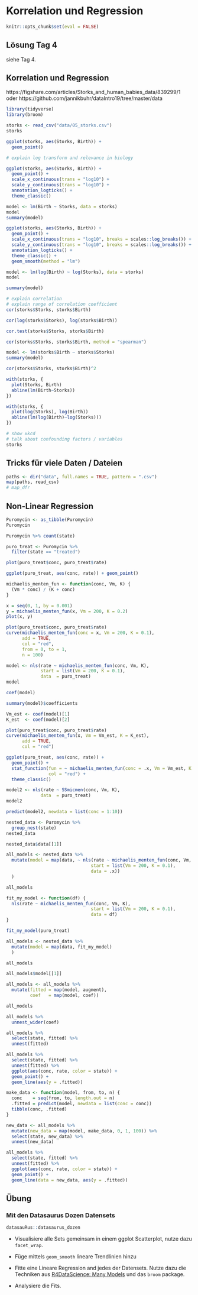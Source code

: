 # Korrelation und Regression {#day5}

```{r include=FALSE}
knitr::opts_chunk$set(eval = FALSE)
```

## Lösung Tag 4

siehe Tag 4.

## Korrelation und Regression

https://figshare.com/articles/Storks_and_human_babies_data/839299/1 oder
https://github.com/jannikbuhr/dataIntro19/tree/master/data


```{r}
library(tidyverse)
library(broom)

storks <- read_csv("data/05_storks.csv")
storks
```

```{r}
ggplot(storks, aes(Storks, Birth)) +
  geom_point()
```

```{r}
# explain log transform and relevance in biology
```

```{r}
ggplot(storks, aes(Storks, Birth)) +
  geom_point() +
  scale_x_continuous(trans = "log10") +
  scale_y_continuous(trans = "log10") +
  annotation_logticks() +
  theme_classic()
```


```{r}
model <- lm(Birth ~ Storks, data = storks)
model
summary(model)
```

```{r}
ggplot(storks, aes(Storks, Birth)) +
  geom_point() +
  scale_x_continuous(trans = "log10", breaks = scales::log_breaks()) +
  scale_y_continuous(trans = "log10", breaks = scales::log_breaks()) +
  annotation_logticks() +
  theme_classic() +
  geom_smooth(method = "lm")
```


```{r}
model <- lm(log(Birth) ~ log(Storks), data = storks)
model
```

```{r}
summary(model)
```

```{r}
# explain correlation
# explain range of correlation coefficient
cor(storks$Storks, storks$Birth)
```

```{r}
cor(log(storks$Storks), log(storks$Birth))
```

```{r}
cor.test(storks$Storks, storks$Birth)
```

```{r}
cor(storks$Storks, storks$Birth, method = "spearman")
```

```{r}
model <- lm(storks$Birth ~ storks$Storks)
summary(model)
```

```{r}
cor(storks$Storks, storks$Birth)^2
```

```{r}
with(storks, {
  plot(Storks, Birth)
  abline(lm(Birth~Storks))
})
```

```{r}
with(storks, {
  plot(log(Storks), log(Birth))
  abline(lm(log(Birth)~log(Storks)))
})
```

```{r}
# show xkcd
# talk about confounding factors / variables
storks
```

## Tricks für viele Daten / Dateien

```{r}
paths <- dir("data", full.names = TRUE, pattern = ".csv")
map(paths, read_csv)
# map_dfr
```

## Non-Linear Regression

```{r}
Puromycin <- as_tibble(Puromycin)
Puromycin
```

```{r}
Puromycin %>% count(state)
```

```{r}
puro_treat <- Puromycin %>% 
  filter(state == "treated")
```

```{r}
plot(puro_treat$conc, puro_treat$rate)
```

```{r}
ggplot(puro_treat, aes(conc, rate)) + geom_point()
```

```{r}
michaelis_menten_fun <- function(conc, Vm, K) {
  (Vm * conc) / (K + conc)
}
```

```{r}
x = seq(0, 1, by = 0.001)
y = michaelis_menten_fun(x, Vm = 200, K = 0.2)
plot(x, y)
```


```{r}
plot(puro_treat$conc, puro_treat$rate)
curve(michaelis_menten_fun(conc = x, Vm = 200, K = 0.1),
      add = TRUE,
      col = "red",
      from = 0, to = 1,
      n = 100)
```

```{r}
model <- nls(rate ~ michaelis_menten_fun(conc, Vm, K),
             start = list(Vm = 200, K = 0.1),
             data  = puro_treat)
model
```

```{r}
coef(model)
```

```{r}
summary(model)$coefficients
```


```{r}
Vm_est <- coef(model)[1]
K_est  <- coef(model)[2]
```

```{r}
plot(puro_treat$conc, puro_treat$rate)
curve(michaelis_menten_fun(x, Vm = Vm_est, K = K_est),
      add = TRUE,
      col = "red")
```

```{r}
ggplot(puro_treat, aes(conc, rate)) +
  geom_point() +
  stat_function(fun = ~ michaelis_menten_fun(conc = .x, Vm = Vm_est, K = K_est),
                col = "red") +
  theme_classic()
```

```{r}
model2 <- nls(rate ~ SSmicmen(conc, Vm, K),
             data  = puro_treat)
model2
```

```{r}
predict(model2, newdata = list(conc = 1:10))
```



```{r}
nested_data <- Puromycin %>% 
  group_nest(state)
nested_data
```

```{r}
nested_data$data[[1]]
```


```{r}
all_models <- nested_data %>% 
  mutate(model = map(data, ~ nls(rate ~ michaelis_menten_fun(conc, Vm, K),
                                start = list(Vm = 200, K = 0.1),
                                data = .x))
  )

all_models
```

```{r}
fit_my_model <- function(df) {
  nls(rate ~ michaelis_menten_fun(conc, Vm, K),
                                start = list(Vm = 200, K = 0.1),
                                data = df)
}
```

```{r}
fit_my_model(puro_treat)
```


```{r}
all_models <- nested_data %>% 
  mutate(model = map(data, fit_my_model)
  )

all_models
```

```{r}
all_models$model[[1]]
```


```{r}
all_models <- all_models %>% 
  mutate(fitted = map(model, augment),
         coef   = map(model, coef))

all_models
```

```{r}
all_models %>% 
  unnest_wider(coef)
```

```{r}
all_models %>% 
  select(state, fitted) %>% 
  unnest(fitted)
```

```{r}
all_models %>% 
  select(state, fitted) %>% 
  unnest(fitted) %>% 
  ggplot(aes(conc, rate, color = state)) +
  geom_point() +
  geom_line(aes(y = .fitted))
```

```{r}
make_data <- function(model, from, to, n) {
  conc    = seq(from, to, length.out = n)
  .fitted = predict(model, newdata = list(conc = conc))
  tibble(conc, .fitted)
}

new_data <- all_models %>% 
  mutate(new_data = map(model, make_data, 0, 1, 100)) %>% 
  select(state, new_data) %>% 
  unnest(new_data)
```

```{r}
all_models %>% 
  select(state, fitted) %>% 
  unnest(fitted) %>% 
  ggplot(aes(conc, rate, color = state)) +
  geom_point() +
  geom_line(data = new_data, aes(y = .fitted))
```


## Übung

### Mit den Datasaurus Dozen Datensets

```{r}
datasauRus::datasaurus_dozen
```

- Visualisiere alle Sets gemeinsam in einem ggplot Scatterplot,
  nutze dazu `facet_wrap`.
- Füge mittels `geom_smooth` lineare Trendlinien hinzu


- Fitte eine Lineare Regression and jedes der Datensets. Nutze dazu die
  Techniken aus
  [R4DataScience: Many Models](https://r4ds.had.co.nz/many-models.html)
  und das `broom` package.
- Analysiere die Fits.





